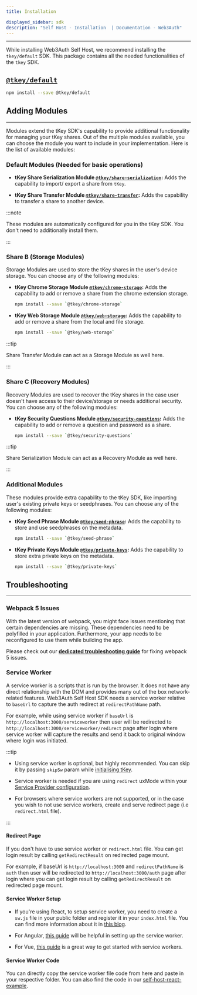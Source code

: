 ```yaml
---
title: Installation

displayed_sidebar: sdk
description: "Self Host - Installation  | Documentation - Web3Auth"
---
```



---

While installing Web3Auth Self Host, we recommend installing the `tkey/default` SDK. This package contains all the needed functionalities of the
`tkey` SDK.

## [`@tkey/default`](https://www.npmjs.com/package/@tkey/default)

```bash npm2yarn
npm install --save @tkey/default
```

## Adding Modules

---

Modules extend the tKey SDK's capability to provide additional functionality for managing your tKey shares. Out of the multiple modules available, you
can choose the module you want to include in your implementation. Here is the list of available modules:

### Default Modules (Needed for basic operations)

- **tKey Share Serialization Module [`@tkey/share-serialization`](/sdk/self-host/modules/share-serialization):** Adds the capability to import/ export
  a share from `tKey`.

- **tKey Share Transfer Module [`@tkey/share-transfer`](/sdk/self-host/modules/share-transfer):** Adds the capability to transfer a share to another
  device.

:::note

These modules are automatically configured for you in the tKey SDK. You don't need to additionally install them.

:::

### Share B (Storage Modules)

Storage Modules are used to store the tKey shares in the user's device storage. You can choose any of the following modules:

- **tKey Chrome Storage Module [`@tkey/chrome-storage`](/sdk/self-host/modules/chrome-storage):** Adds the capability to add or remove a share from
  the chrome extension storage.

  ```bash npm2yarn
  npm install --save `@tkey/chrome-storage`
  ```

- **tKey Web Storage Module [`@tkey/web-storage`](/sdk/self-host/modules/web-storage):** Adds the capability to add or remove a share from the local
  and file storage.

  ```bash npm2yarn
  npm install --save `@tkey/web-storage`
  ```

:::tip

Share Transfer Module can act as a Storage Module as well here.

:::

### Share C (Recovery Modules)

Recovery Modules are used to recover the tKey shares in the case user doesn't have access to their device/storage or needs additional security. You
can choose any of the following modules:

- **tKey Security Questions Module [`@tkey/security-questions`](/sdk/self-host/modules/security-questions):** Adds the capability to add or remove a
  question and password as a share.

  ```bash npm2yarn
  npm install --save `@tkey/security-questions`
  ```

:::tip

Share Serialization Module can act as a Recovery Module as well here.

:::

### Additional Modules

These modules provide extra capability to the tKey SDK, like importing user's existing private keys or seedphrases. You can choose any of the
following modules:

- **tKey Seed Phrase Module [`@tkey/seed-phrase`](/sdk/self-host/modules/seed-phrase):** Adds the capability to store and use seedphrases on the
  metadata.

  ```bash npm2yarn
  npm install --save `@tkey/seed-phrase`
  ```

- **tKey Private Keys Module [`@tkey/private-keys`](/sdk/self-host/modules/private-keys):** Adds the capability to store extra private keys on the
  metadata.

  ```bash npm2yarn
  npm install --save `@tkey/private-keys`
  ```

## Troubleshooting

---

### Webpack 5 Issues

With the latest version of webpack, you might face issues mentioning that certain dependencies are missing. These dependencies need to be polyfilled
in your application. Furthermore, your app needs to be reconfigured to use them while building the app.

Please check out our **[dedicated troubleshooting guide](/troubleshooting/webpack-issues)** for fixing webpack 5 issues.

### Service Worker

A service worker is a scripts that is run by the browser. It does not have any direct relationship with the DOM and provides many out of the box
network-related features. Web3Auth Self Host SDK needs a service worker relative to `baseUrl` to capture the auth redirect at `redirectPathName` path.

For example, while using service worker if `baseUrl` is `http://localhost:3000/serviceworker` then user will be redirected to
`http://localhost:3000/serviceworker/redirect` page after login where service worker will capture the results and send it back to original window
where login was initiated.

:::tip

- Using service worker is optional, but highly recommended. You can skip it by passing `skipSw` param while
  [initialising tKey](/initialisation/#initialising-tkey).

- Service worker is needed if you are using `redirect` uxMode within your
  [Service Provider configuration](./initialisation#configuring-service-provider).

- For browsers where service workers are not supported, or in the case you wish to not use service workers, create and serve redirect page (i.e
  `redirect.html` file).

:::

#### Redirect Page

If you don't have to use service worker or `redirect.html` file. You can get login result by calling `getRedirectResult` on redirected page mount.

For example, if baseUrl is `http://localhost:3000` and `redirectPathName` is `auth` then user will be redirected to `http://localhost:3000/auth` page
after login where you can get login result by calling `getRedirectResult` on redirected page mount.

#### Service Worker Setup

- If you're using React, to setup service worker, you need to create a `sw.js` file in your public folder and register it in your `index.html` file.
  You can find more information about it in [this blog](https://blog.bitsrc.io/using-service-workers-with-react-27a4c5e2d1a9).

- For Angular, [this guide](https://angular.io/guide/service-worker-getting-started) will be helpful in setting up the service worker.

- For Vue, [this guide](https://www.360learntocode.com/2020/12/how-to-use-and-customize-service-worker-in-vuejs-pwa.html) is a great way to get
  started with service workers.

#### Service Worker Code

You can directly copy the service worker file code from here and paste in your respective folder. You can also find the code in our
[self-host-react-example](https://github.com/Web3Auth/examples/blob/main/self-host/self-host-react-example/public/serviceworker/sw.js).

<ServiceWorkerCode />
